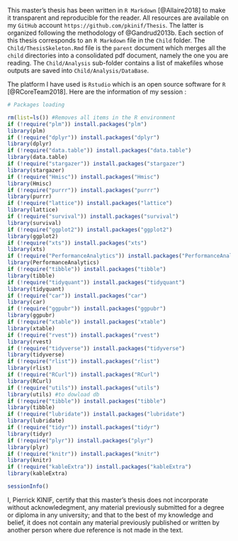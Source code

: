 
\section*{Author's Note}

This master's thesis has been written in `R Markdown` [@Allaire2018] to make it transparent and reproducible for the reader. All resources are available on my `GitHub` account\footnote{For now, the repository containing my thesis project is private. If you wish to get an access to it, please send me an email to \texttt{pierrick-kinif@hotmail.be}.} `https://github.com/pkinif/Thesis`. The latter is organized following the methodology of @Gandrud2013b. Each section of this thesis corresponds to an `R Markdown` file in the `Child` folder. The `Child/ThesisSkeleton.Rmd` file is the `parent` document which merges all the `child` directories into a consolidated pdf document, namely the one you are reading. The `Child/Analysis` sub-folder contains a list of makefiles whose outputs are saved into  `Child/Analysis/DataBase`.

The platform I have used is `Rstudio` which is an open source software for `R` [@RCoreTeam2018]. Here are the information of my session : 


```r


# Packages loading 

rm(list=ls()) #Removes all items in the R environment
if (!require("plm")) install.packages("plm")
library(plm) 
if (!require("dplyr")) install.packages("dplyr")
library(dplyr) 
if (!require("data.table")) install.packages("data.table")
library(data.table)
if (!require("stargazer")) install.packages("stargazer")
library(stargazer)
if (!require("Hmisc")) install.packages("Hmisc")
library(Hmisc)
if (!require("purrr")) install.packages("purrr")
library(purrr)
if (!require("lattice")) install.packages("lattice")
library(lattice)
if (!require("survival")) install.packages("survival")
library(survival)
if (!require("ggplot2")) install.packages("ggplot2")
library(ggplot2)
if (!require("xts")) install.packages("xts")
library(xts) 
if (!require("PerformanceAnalytics")) install.packages("PerformanceAnalytics")
library(PerformanceAnalytics) 
if (!require("tibble")) install.packages("tibble")
library(tibble) 
if (!require("tidyquant")) install.packages("tidyquant")
library(tidyquant) 
if (!require("car")) install.packages("car")
library(car)
if (!require("ggpubr")) install.packages("ggpubr")
library(ggpubr)
if (!require("xtable")) install.packages("xtable")
library(xtable)
if (!require("rvest")) install.packages("rvest")
library(rvest) 
if (!require("tidyverse")) install.packages("tidyverse")
library(tidyverse)
if (!require("rlist")) install.packages("rlist")
library(rlist)
if (!require("RCurl")) install.packages("RCurl")
library(RCurl)
if (!require("utils")) install.packages("utils")
library(utils) #to dowload db
if (!require("tibble")) install.packages("tibble")
library(tibble) 
if (!require("lubridate")) install.packages("lubridate")
library(lubridate) 
if (!require("tidyr")) install.packages("tidyr")
library(tidyr)
if (!require("plyr")) install.packages("plyr")
library(plyr)
if (!require("knitr")) install.packages("knitr")
library(knitr)
if (!require("kableExtra")) install.packages("kableExtra")
library(kableExtra)
```


```r
sessionInfo()
```

\newpage

\section*{Author's Declaration}
\hspace{0pt}
\vfill
\noindent I, Pierrick KINIF, certify that this master's thesis does not incorporate without acknowledegment, any material previously submitted for a degree or diploma in any university; and that to the best of my knowledge and belief, it does not contain any material previously published or written by another person where due reference is not made in the text.

\vspace*{3cm}

\noindent\hrulefill\hrulefill\hrulefill\hfill\hrulefill\hrulefill

\noindent\small\textsc{signed}\hfill\textsc{dated}
\vfill
\hspace{0pt}

